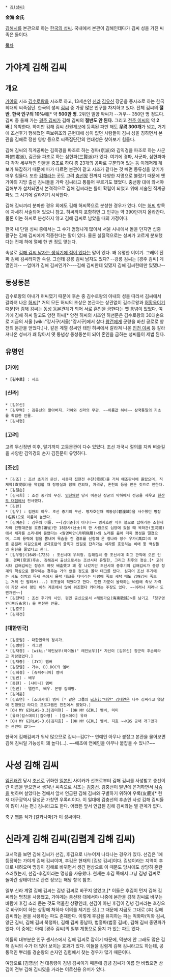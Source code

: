  * [[김(성씨)]]

'''金海 金氏'''

[[김해시]]를 본관으로 하는 [[한국의 성씨]]. 국내에서 본관이 김해인데다가 김씨 성을 가진 씨족은 둘이다.

[[목차]]

= 가야계 김해 김씨 =
== 개요 ==
[[가야]]의 시조 [[김수로]]왕을 시조로 하고, 13세손인 [[신라]] [[김유신]] 장군을 중시조로 하는 한국 최대의 씨족집단. 한국의 성씨 [[김(성씨)|김]]씨 중 가장 많은 인구를 차지하고 있다. 전체 김씨의 '''절반''', '''한국 인구의 10%'''에[* 약 '''500만 명'''. 2위인 밀양 박씨가 --겨우-- 350만 명 정도다. 김씨 중 둘째 가는 [[경주 김씨]]가 김해 김씨의 '''절반도 안 된다.''' 그리고 [[전주 이씨]]의 약 '''2배'''.] 육박한다. 하지만 김해 김씨 선원계보에 등록된 파만 해도 '''[[무려]] 300개'''가 넘고, 거기에 조선후기 행해졌던 족보위조와 근현대에 성이 없던 사람들이 김씨 성을 칭하면서 본관을 김해로 정한 영향 등으로 씨족집단간의 연대성은 찾아보기 힘들다.

김해 김씨의 직계공파는 김목경을 파조로 하는 경파(京派)와 김익경을 파조로 하는 사군파(四君派), 김관을 파조로 하는 삼현파(三賢派)가 있다. 여기에 경파, 사군파, 삼현파마다 각각 세부적인 인물을 중조로 하여 총 23개의 공파로 구분되어 있는 등 이래저래 계보가 복잡하기 때문에 파가 다르면 본관이 같고 시조가 같다는 것 빼면 동류성을 찾기가 매우 힘들다. 또한 [[김해]]라는 곳도 고려 [[충선왕]] 전까지 다양한 지명으로 불렸기 때문에 옛 가야의 지방 출신 김씨들을 가락 김씨라고 통틀어 부르기도 했었다. 충선왕 대에 와서야 김해부가 설치되면서 본격적으로 김해 김씨라는 틀이 확립이 되었고 위에 서술된 직계공파도 그 시기에 갈라지기 시작한다.

김해 김씨끼리 분파한 경우 외에도 김해 허씨쪽으로 분성한 경우가 있다. 이는 [[허씨]] 항목에 자세히 서술되어 있으니 참고. 허씨까지 포함하면 그 인구는 약 390만까지 올라간다. 물론 이는 허씨로 분성하지 않고 김해 김씨로 남았을 때의 가정이다.

한국 내 단일 성씨 중에서는 그 수가 엄청나게 많아서 서울 시내에서 돌을 던지면 십중 팔구는 김해 김씨에게 적중한다는 말이 있다. 물론 실질적으로는 성씨가 고르게 분포했다는 전제 하에 열에 한 번 정도 맞는다.

속설로 [[허씨#s-1|김해 김씨 남자는 생식기에 점이 있다]]는 말이 있다. 꽤 유명한 이야기. 그래야 진짜 김해 김씨라지만 속설. 그런데 강릉 김씨 남자도 있다? --강릉 김씨는 [경주 김씨] 계열인데-- --엄마가 김해 김씨인가?----김해 김씨한테 있댔지 김해 김씨한테만 있댔냐--

== 동성동본 ==
김수로왕의 아내가 허씨였기 때문에 후손 중 김수로왕의 아내의 성을 따라서 김씨에서 갈라져 나온 [[허씨]][* 거의 모든 허씨의 조상은 본관과는 상관없이 김수로왕과 [[허황옥]]이기 때문]와 김해 김씨는 동성 동본관계가 되어 서로 혼인을 금한다는 옛 통념이 있었다. 여기에 김해 허씨 말고도 양천 허씨[* 양천 허씨의 시조인 허선문은 김수로왕의 30대손으로 지금의 서울 [wiki:"강서구(서울)"강서구]에서 살다 [[왕건]]에게 군량을 바친 공로로 양천의 본관을 얻었다.]나, 같은 계열 성씨인 태인 허씨에서 갈라져 나온 [[인천 이씨]] 등 갈라져나온 성씨가 꽤 많아서 옛 통념상 동성동본이 되어 혼인을 금하는 성씨들이 제법 된다.

== 유명인 ==
=== [가야] ===
 * '''[김수로]''' : 시조
=== [신라] ===
 * [김유신]
 * [김무력] : 김유신의 할아버지. 가야와 신라의 무관. ~~이름값 하네~~ 삼국통일의 기초를 확립한 인물.
 * [김서현] 

=== [고려] ===
고려 무신정변 이후, 말기까지 고등문관이 다수 있었다. 조선 개국시 절의를 지켜 벼슬길을 사양한 김익경의 손자 김진문이 유명하다.

=== [조선] ===
 * [김조] : 조선 초기의 문신. 세종때 집현전 수찬(修撰)을 거쳐 예조판서에 올랐으며, 직제학(直提學)을 역임할 때 장영실과 함께 간의대, 자격루, 혼천의 등을 만든 것으로 전한다.
 * [김일손]
 * [김극희] : 조선 중기의 무신. [[임진왜란]] 당시 이순신 장군의 막하에서 전공을 세우고 [[한산도 대첩]]에서 전사했다.
 * [김완]
 * [김우] : 김완의 아우. 조선 중기의 무신. 병자호란때 벽동성(碧潼城)을 사수했던 명장(名將)으로 이름이 높았다. 
 * [김여준] : 김우의 아들. ~~[김어준]이 아니다~~ 병자호란 직후 볼모로 잡혀가는 소현세자와 인평대군을 호종(護從)한 18장사(壯士)의 한 사람으로 심양에 갔을 때 옥하관(玉河關)에서 세자를 소리내어 울렸다는 <월명비안(月明飛雁)>의 노래를 읊어 더욱 명성을 떨쳤으며, 그의 용력에 힘을 뽐내며 목숨을 건 결투를 신청해 온 청나라 장수 우가(禹巨)의 코를 문질러 이김으로써 병자호란의 굴욕과 인질로 잡혀가는 세자를 호종하는 비애 등 백성들의 원한을 풀었다고 한다. 
 * [김우항](1649~1723) : 조선시대 우의정. 김해김씨 중 조선시대 최고 관직에 오른 인물. 경파(京派)후손. 김해김씨 출신으로서는 조선시대 유일한, 그리고 최후의 정승.[* 고려시대 김해김씨는 정승도 여럿 배출했고 꽤 잘 나갔지만 조선시대 중후기의 김해김씨가 중앙 정계의 핵심으로 활약하는 경우는 거의 없을 정도로 몰락 테크를 탔다. 심지어 조선 후기에는 세도 정치의 득세 속에서 몰락 테크를 타버리는 바람에 족보 세탁 때도 김해김씨 족보는 거의 안 팔려서(...) 위조율이 적었다고 한다. 한편 가문이 몰락하는 바람에 족보 가격이 가장 싸서 평민 이하 계층에서 많이 위조했다 카더라는 주장도 있다. ~~이러나 저러나 도찐개찐~~]
 * [김천택] : 조선 후기의 시인. 평민 출신으로서 <해동가요(海東歌謠)>를 남기고 「청구영언(靑丘永言)」을 편찬한 인물.
 * [김홍도]
 * [김대건]

=== [대한민국] ===
 * [김종필] - 대한민국의 정치가.
 * [김병만] - 개그맨
 * [김재경] - [wiki:"레인보우(아이돌)" 레인보우][* 자신이 [김유신] 장군의 후손이라고 자랑했었다.]
 * [김재중] - [JYJ] 멤버
 * [김창렬] - 가수, DJ.DOC의 멤버
 * [김희철] - [슈퍼주니어] 멤버
 * [원빈] - 배우
 * [종현] - [샤이니] 멤버
 * [현빈] - 탤런트, 배우. 본명 김태평.
 * [김어준]
 * [김효연] - [소녀시대] 멤버 [* 같은 그룹의 [[wiki:"태연" 김태연]]은 나주 김씨라고 옛날에 진행했던 라디오 프로그램인 친친에서 밝혔다.]
 * [OH MY GIRL#S-3.3|김미현] - [OH MY GIRL] 멤버, 미미
 * [유라(걸스데이)|김아영] - [걸스데이] 유라
 * [OH MY GIRL#S-3.6|김지호] - [OH MY GIRL] 멤버, 지호 ~~KBS 공채 개그맨과는 관련이 없다~~

한국에 김해김씨가 워낙 많으므로 김씨--김C?-- 연예인 아무나 붙잡고 본관을 물어보면 김해 김씨일 가능성이 꽤 높다(…).
~~애초에 연예인을 아무나 붙잡을 수 있나?~~
= 사성 김해 김씨 =
[[임진왜란]] 당시 [[조선]]로 귀화한 [[일본]]인 사야카가 선조로부터 김해 김씨를 사성받고 충선이란 이름을 받으면서 생겨난 씨족으로 시조는 [[김충선]]. 김충선이 말년에 은거하면서 [[사슴]]을 벗하며 살았다는 점에서 앞서 언급된 김해 김씨와 구별하기 위하여 우록(友鹿)[* 현재 대구광역시 달성군 가창면 우록리이다. 이 일대에 김충선의 후손인 사성 김해 김씨들이 많이 사는 편.] 김씨라고도 한다. 어쨌든 앞서 언급된 김해 김씨와는 별 관계가 없다.

축구 웹툰 작가 [칼카나마]가 이 성씨이다.

= 신라계 김해 김씨(김렴계 김해 김씨) =
고서적을 보면 김해 김씨가 선김, 후김으로 나누어져 나타나는 경우가 있다. 선김은 1에 등장하는 가야계 김해 김씨이며, 후김은 현재의 [김녕 김씨]이다. 김녕이라는 지역이 후대로 내려오며 명칭이 김해로 바뀌면서 생긴 현상으로 이 때문도 당시에도 상당히 혼란스러웠는지, 선김-후김이라는 명칭을 사용했다. 현재는 후김 쪽에서 그냥 김녕 김씨로 돌아간 상태이므로 관련 정보는 해당 항목 참조.

일부 신라 계열 김해 김씨는 김녕 김씨로 바꾸지 않았고,[* 이들은 후김이 먼저 김해 김씨라는 명칭을 사용했고, 가야계는 충선왕 대에서야 나중에 본관을 김해 김씨로 바꾸는 바람에 후김 소리 듣는 것도 억울한 상황인데, 선김이 아닌 후김이 김녕 김씨라는 호칭으로 바뀌어야 하는 상황에 처하자 이의를 제기한 것.] 그 때문에 지금도 그대로 (후) 김해 김씨라는 본을 사용하는 파도 존재한다. 이렇게 후김을 유지하는 파는 익화파(익화 김씨, 양근 김씨, 김해 김씨 북청파), 김해 김씨 종남파, 법흥파(법흥 김씨), 김해 김씨 종민파가 있다. 이 중에는 아예 [경주 김씨]의 일부 계통으로 옮겨 가 있는 파도 있다. 

이들의 대부분은 인구 센서스에서 김해 김씨로 잡히기 때문에, 덕분에 안 그래도 많은 김해 김씨의 수가 더 많아 보이는 효과가 있다. 이들을 김렴계 김해 김씨라고도 하는데, 공통적인 뿌리를 경순왕의 손자인 김렴에서 찾는 경우가 많기 때문이다.

여담으로 [김영삼] 전 대통령이 김녕 김씨이기 때문에 김녕 김씨가 이름 안 바꿨으면 삼김이 전부 김해 김씨였을 거라는 어르신용 유머가 있다.
